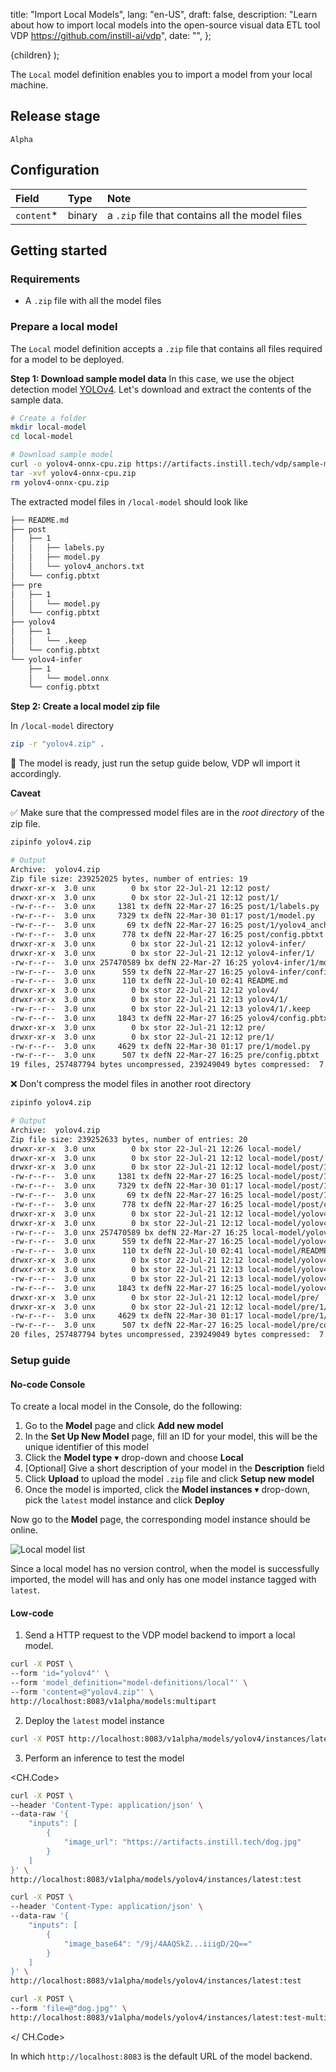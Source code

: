   title: "Import Local Models",
  lang: "en-US",
  draft: false,
  description:
    "Learn about how to import local models into the open-source visual data ETL tool VDP https://github.com/instill-ai/vdp",
  date: "",
};

  <DocsLayout meta={meta}>{children}</DocsLayout>
);

The `Local` model definition enables you to import a model from your local machine.

## Release stage

`Alpha`

## Configuration

| Field       | Type   | Note                                            |
| :---------- | :----- | :---------------------------------------------- |
| `content`\* | binary | a `.zip` file that contains all the model files |

## Getting started

### Requirements

- A `.zip` file with all the model files

### Prepare a local model

The `Local` model definition accepts a `.zip` file that contains all files required for a model to be deployed.

**Step 1: Download sample model data**
In this case, we use the object detection model [YOLOv4](https://github.com/AlexeyAB/darknet). Let's download and extract the contents of the sample data.

```bash
# Create a folder
mkdir local-model
cd local-model

# Download sample model
curl -o yolov4-onnx-cpu.zip https://artifacts.instill.tech/vdp/sample-models/yolov4-onnx-cpu.zip
tar -xvf yolov4-onnx-cpu.zip
rm yolov4-onnx-cpu.zip
```

The extracted model files in `/local-model` should look like

```bash
├── README.md
├── post
│   ├── 1
│   │   ├── labels.py
│   │   ├── model.py
│   │   └── yolov4_anchors.txt
│   └── config.pbtxt
├── pre
│   ├── 1
│   │   └── model.py
│   └── config.pbtxt
├── yolov4
│   ├── 1
│   │   └── .keep
│   └── config.pbtxt
└── yolov4-infer
    ├── 1
    │   └── model.onnx
    └── config.pbtxt
```

**Step 2: Create a local model zip file**

In `/local-model` directory

```bash
zip -r "yolov4.zip" .
```

🎉 The model is ready, just run the setup guide below, VDP wll import it accordingly.

**Caveat**

✅ Make sure that the compressed model files are in the _root directory_ of the zip file.

```bash
zipinfo yolov4.zip

# Output
Archive:  yolov4.zip
Zip file size: 239252025 bytes, number of entries: 19
drwxr-xr-x  3.0 unx        0 bx stor 22-Jul-21 12:12 post/
drwxr-xr-x  3.0 unx        0 bx stor 22-Jul-21 12:12 post/1/
-rw-r--r--  3.0 unx     1381 tx defN 22-Mar-27 16:25 post/1/labels.py
-rw-r--r--  3.0 unx     7329 tx defN 22-Mar-30 01:17 post/1/model.py
-rw-r--r--  3.0 unx       69 tx defN 22-Mar-27 16:25 post/1/yolov4_anchors.txt
-rw-r--r--  3.0 unx      778 tx defN 22-Mar-27 16:25 post/config.pbtxt
drwxr-xr-x  3.0 unx        0 bx stor 22-Jul-21 12:12 yolov4-infer/
drwxr-xr-x  3.0 unx        0 bx stor 22-Jul-21 12:12 yolov4-infer/1/
-rw-r--r--  3.0 unx 257470589 bx defN 22-Mar-27 16:25 yolov4-infer/1/model.onnx
-rw-r--r--  3.0 unx      559 tx defN 22-Mar-27 16:25 yolov4-infer/config.pbtxt
-rw-r--r--  3.0 unx      110 tx defN 22-Jul-10 02:41 README.md
drwxr-xr-x  3.0 unx        0 bx stor 22-Jul-21 12:12 yolov4/
drwxr-xr-x  3.0 unx        0 bx stor 22-Jul-21 12:13 yolov4/1/
-rw-r--r--  3.0 unx        0 bx stor 22-Jul-21 12:13 yolov4/1/.keep
-rw-r--r--  3.0 unx     1843 tx defN 22-Mar-27 16:25 yolov4/config.pbtxt
drwxr-xr-x  3.0 unx        0 bx stor 22-Jul-21 12:12 pre/
drwxr-xr-x  3.0 unx        0 bx stor 22-Jul-21 12:12 pre/1/
-rw-r--r--  3.0 unx     4629 tx defN 22-Mar-30 01:17 pre/1/model.py
-rw-r--r--  3.0 unx      507 tx defN 22-Mar-27 16:25 pre/config.pbtxt
19 files, 257487794 bytes uncompressed, 239249049 bytes compressed:  7.1%
```

❌ Don't compress the model files in another root directory

```bash
zipinfo yolov4.zip

# Output
Archive:  yolov4.zip
Zip file size: 239252633 bytes, number of entries: 20
drwxr-xr-x  3.0 unx        0 bx stor 22-Jul-21 12:26 local-model/
drwxr-xr-x  3.0 unx        0 bx stor 22-Jul-21 12:12 local-model/post/
drwxr-xr-x  3.0 unx        0 bx stor 22-Jul-21 12:12 local-model/post/1/
-rw-r--r--  3.0 unx     1381 tx defN 22-Mar-27 16:25 local-model/post/1/labels.py
-rw-r--r--  3.0 unx     7329 tx defN 22-Mar-30 01:17 local-model/post/1/model.py
-rw-r--r--  3.0 unx       69 tx defN 22-Mar-27 16:25 local-model/post/1/yolov4_anchors.txt
-rw-r--r--  3.0 unx      778 tx defN 22-Mar-27 16:25 local-model/post/config.pbtxt
drwxr-xr-x  3.0 unx        0 bx stor 22-Jul-21 12:12 local-model/yolov4-infer/
drwxr-xr-x  3.0 unx        0 bx stor 22-Jul-21 12:12 local-model/yolov4-infer/1/
-rw-r--r--  3.0 unx 257470589 bx defN 22-Mar-27 16:25 local-model/yolov4-infer/1/model.onnx
-rw-r--r--  3.0 unx      559 tx defN 22-Mar-27 16:25 local-model/yolov4-infer/config.pbtxt
-rw-r--r--  3.0 unx      110 tx defN 22-Jul-10 02:41 local-model/README.md
drwxr-xr-x  3.0 unx        0 bx stor 22-Jul-21 12:12 local-model/yolov4/
drwxr-xr-x  3.0 unx        0 bx stor 22-Jul-21 12:13 local-model/yolov4/1/
-rw-r--r--  3.0 unx        0 bx stor 22-Jul-21 12:13 local-model/yolov4/1/.keep
-rw-r--r--  3.0 unx     1843 tx defN 22-Mar-27 16:25 local-model/yolov4/config.pbtxt
drwxr-xr-x  3.0 unx        0 bx stor 22-Jul-21 12:12 local-model/pre/
drwxr-xr-x  3.0 unx        0 bx stor 22-Jul-21 12:12 local-model/pre/1/
-rw-r--r--  3.0 unx     4629 tx defN 22-Mar-30 01:17 local-model/pre/1/model.py
-rw-r--r--  3.0 unx      507 tx defN 22-Mar-27 16:25 local-model/pre/config.pbtxt
20 files, 257487794 bytes uncompressed, 239249049 bytes compressed:  7.1%
```

### Setup guide

#### No-code Console

To create a local model in the Console, do the following:

1. Go to the **Model** page and click **Add new model**
2. In the **Set Up New Model** page, fill an ID for your model, this will be the unique identifier of this model
3. Click the **Model type** ▾ drop-down and choose **Local**
4. [Optional] Give a short description of your model in the **Description** field
5. Click **Upload** to upload the model `.zip` file and click **Setup new model**
6. Once the model is imported, click the **Model instances** ▾ drop-down, pick the `latest` model instance and click **Deploy**

Now go to the **Model** page, the corresponding model instance should be online.

![Local model list](/docs-assets/import-models/local-model-list.png)

Since a local model has no version control, when the model is successfully imported, the model will has and only has one model instance tagged with `latest`.

#### Low-code

1. Send a HTTP request to the VDP model backend to import a local model.

```bash cURL
curl -X POST \
--form 'id="yolov4"' \
--form 'model_definition="model-definitions/local"' \
--form 'content=@"yolov4.zip"' \
http://localhost:8083/v1alpha/models:multipart
```

2. Deploy the `latest` model instance

```bash cURL
curl -X POST http://localhost:8083/v1alpha/models/yolov4/instances/latest:deploy
```

3. Perform an inference to test the model

<CH.Code>

```bash remote
curl -X POST \
--header 'Content-Type: application/json' \
--data-raw '{
    "inputs": [
        {
            "image_url": "https://artifacts.instill.tech/dog.jpg"
        }
    ]
}' \
http://localhost:8083/v1alpha/models/yolov4/instances/latest:test
```

```bash base64
curl -X POST \
--header 'Content-Type: application/json' \
--data-raw '{
    "inputs": [
        {
            "image_base64": "/9j/4AAQSkZ...iiigD/2Q=="
        }
    ]
}' \
http://localhost:8083/v1alpha/models/yolov4/instances/latest:test
```

```bash multipart
curl -X POST \
--form 'file=@"dog.jpg"' \
http://localhost:8083/v1alpha/models/yolov4/instances/latest:test-multipart
```

</ CH.Code>

In which `http://localhost:8083` is the default URL of the model backend.
